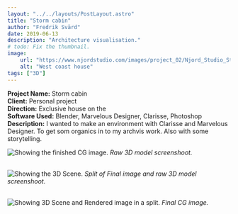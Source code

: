 ```yaml
---
layout: "../../layouts/PostLayout.astro"
title: "Storm cabin"
author: "Fredrik Svärd"
date: 2019-06-13
description: "Architecture visualisation."
# todo: Fix the thumbnail.
image:
    url: "https://www.njordstudio.com/images/project_02/Njord_Studio_Storm_Cabin_01.jpg"
    alt: "West coast house"
tags: ["3D"]
---
```



<b>Project Name:</b> Storm cabin<br />
<b>Client:</b> Personal project<br />
<b>Direction:</b> Exclusive house on the<br />
<b>Software Used:</b> Blender, Marvelous Designer, Clarisse, Photoshop<br />
<b>Description:</b> I wanted to make an environment with Clarisse and Marvelous Designer. To get som organics in to my archvis work. Also with some storytelling.<br />

<Image
    src="https://www.njordstudio.com/images/project_02/Njord_Studio_Storm_Cabin_02.jpg"
    alt="Showing the finished CG image."
    placeholder="blurhash"
/>
<i>Raw 3D model screenshoot.</i>
<br />
<br />

<Image
    src="https://www.njordstudio.com/images/project_02/Njord_Studio_Storm_Cabin_03.jpg"
    alt="Showing the 3D Scene."
    placeholder="blurhash"
/>
<i>Split of Final image and raw 3D model screenshoot.</i>
<br />
<br />

<Image
    src="https://www.njordstudio.com/images/project_02/Njord_Studio_Storm_Cabin_01.jpg"
    alt="Showing 3D Scene and Rendered image in a split."
    placeholder="blurhash"
/>
<i>Final CG image.</i>
<br />
<br />